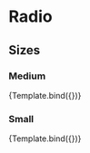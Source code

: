 

<Meta title="Forms/Radio/Sizes" component={Radio} />

# Radio

## Sizes

### Medium

<Canvas>
  <Story
    name="Medium"
    args={{
      isDisabled: false,
    }}
  >
    {Template.bind({})}
  </Story>
</Canvas>

### Small

<Canvas>
  <Story
    name="Small"
    args={{
      isDisabled: false,
      size: 'sm',
    }}
  >
    {Template.bind({})}
  </Story>
</Canvas>
